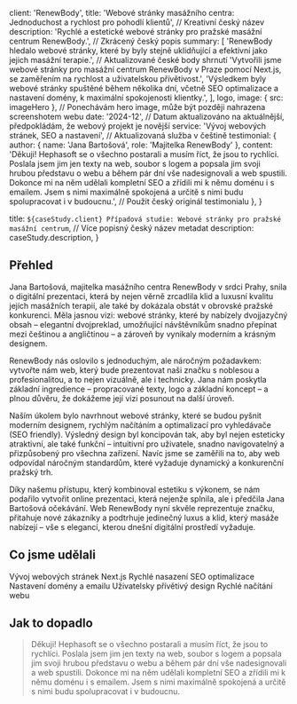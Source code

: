 
  client: 'RenewBody',
  title:
    'Webové stránky masážního centra: Jednoduchost a rychlost pro pohodlí klientů', // Kreativní český název
  description:
    'Rychlé a estetické webové stránky pro pražské masážní centrum RenewBody.', // Zkrácený český popis
  summary: [
    'RenewBody hledalo webové stránky, které by byly stejně uklidňující a efektivní jako jejich masážní terapie.', // Aktualizované české body shrnutí
    'Vytvořili jsme webové stránky pro masážní centrum RenewBody v Praze pomocí Next.js, se zaměřením na rychlost a uživatelskou přívětivost.',
    'Výsledkem byly webové stránky spuštěné během několika dní, včetně SEO optimalizace a nastavení domény, k maximální spokojenosti klientky.',
  ],
  logo,
  image: { src: imageHero }, // Ponechávám hero image, může být později nahrazena screenshotem webu
  date: '2024-12', // Datum aktualizováno na aktuálnější, předpokládám, že webový projekt je novější
  service: 'Vývoj webových stránek, SEO a nastavení', // Aktualizovaná služba v češtině
  testimonial: {
    author: { name: 'Jana Bartošová', role: 'Majitelka RenewBody' },
    content:
      'Děkuji! Hephasoft se o všechno postarali a musím říct, že jsou to rychlíci. Poslala jsem jim jen texty na web, soubor s logem a popsala jim svoji hrubou představu o webu a během pár dní vše nadesignovali a web spustili. Dokonce mi na něm udělali kompletní SEO a zřídili mi k němu doménu i s emailem. Jsem s nimi maximálně spokojená a určitě s nimi budu spolupracovat i v budoucnu.', // Použit český originál testimonialu
  },
}

  title: `${caseStudy.client} Případová studie: Webové stránky pro pražské masážní centrum`, // Více popisný český název metadat
  description: caseStudy.description,
}

## Přehled

Jana Bartošová, majitelka masážního centra RenewBody v srdci Prahy, snila o digitální prezentaci, která by nejen věrně zrcadlila klid a luxusní kvalitu jejích masážních terapií, ale také by dokázala obstát v obrovské pražské konkurenci. Měla jasnou vizi: webové stránky, které by nabízely dvojjazyčný obsah – elegantní dvojpreklad, umožňující návštěvníkům snadno přepínat mezi češtinou a angličtinou – a zároveň by vynikaly moderním a krásným designem.

RenewBody nás oslovilo s jednoduchým, ale náročným požadavkem: vytvořte nám web, který bude prezentovat naši značku s noblesou a profesionalitou, a to nejen vizuálně, ale i technicky. Jana nám poskytla základní ingredience – propracované texty, logo a základní koncept – a plnou důvěru, že dokážeme její vizi posunout na další úroveň.

Naším úkolem bylo navrhnout webové stránky, které se budou pyšnit moderním designem, rychlým načítáním a optimalizací pro vyhledávače (SEO friendly). Výsledný design byl koncipován tak, aby byl nejen esteticky atraktivní, ale také funkční – intuitivní pro uživatele, snadno navigovatelný a přizpůsobený pro všechna zařízení. Navíc jsme se zaměřili na to, aby web odpovídal náročným standardům, které vyžaduje dynamický a konkurenční pražský trh.

Díky našemu přístupu, který kombinoval estetiku s výkonem, se nám podařilo vytvořit online prezentaci, která nejenže splnila, ale i předčila Jana Bartošová očekávání. Web RenewBody nyní skvěle reprezentuje značku, přitahuje nové zákazníky a podtrhuje jedinečný luxus a klid, který masáže nabízejí – vše s elegancí, kterou dnešní digitální prostředí vyžaduje.

## Co jsme udělali

<TagList>
  <TagListItem>Vývoj webových stránek</TagListItem>
  <TagListItem>Next.js</TagListItem>
  <TagListItem>Rychlé nasazení</TagListItem>
  <TagListItem>SEO optimalizace</TagListItem>
  <TagListItem>Nastavení domény a emailu</TagListItem>
  <TagListItem>Uživatelsky přívětivý design</TagListItem>
  <TagListItem>Rychlé načítání webu</TagListItem>
</TagList>

## Jak to dopadlo

<Obrazek src={imageWeb} alt="Popis nového obrázku" />

<Blockquote
  author={{ name: 'Jana Bartošová', role: 'Majitelka RenewBody' }}
  image={{ src: imageEmilySelman }}
>
  Děkuji! Hephasoft se o všechno postarali a musím říct, že jsou to rychlíci.
  Poslala jsem jim jen texty na web, soubor s logem a popsala jim svoji hrubou
  představu o webu a během pár dní vše nadesignovali a web spustili. Dokonce mi
  na něm udělali kompletní SEO a zřídili mi k němu doménu i s emailem. Jsem s
  nimi maximálně spokojená a určitě s nimi budu spolupracovat i v budoucnu.
</Blockquote>

<StatList>
  <StatListItem value="10 dní" label="Doba vyhotovení webu" />
  <StatListItem value="0.3s" label="Doba načítání webu" />
  <StatListItem value="Kompletní" label="SEO optimalizace" />
  <StatListItem value="Profesionální" label="Nastavení domény a emailu" />
</StatList>
